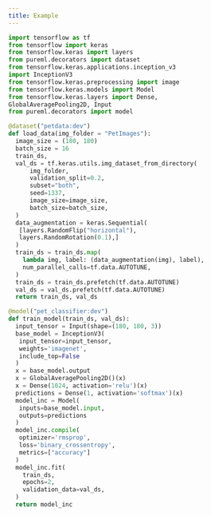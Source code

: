 ```yaml
---
title: Example
---
```


```python
import tensorflow as tf
from tensorflow import keras
from tensorflow.keras import layers
from pureml.decorators import dataset
from tensorflow.keras.applications.inception_v3
import InceptionV3
from tensorflow.keras.preprocessing import image
from tensorflow.keras.models import Model
from tensorflow.keras.layers import Dense,
GlobalAveragePooling2D, Input
from pureml.decorators import model

@dataset("petdata:dev")
def load_data(img_folder = "PetImages"):
  image_size = (180, 180)
  batch_size = 16
  train_ds,
  val_ds = tf.keras.utils.img_dataset_from_directory(
      img_folder,
      validation_split=0.2,
      subset="both",
      seed=1337,
      image_size=image_size,
      batch_size=batch_size,
  )
  data_augmentation = keras.Sequential(
   [layers.RandomFlip("horizontal"),
   layers.RandomRotation(0.1),]
  )
  train_ds = train_ds.map(
    lambda img, label: (data_augmentation(img), label),
    num_parallel_calls=tf.data.AUTOTUNE,
  )
  train_ds = train_ds.prefetch(tf.data.AUTOTUNE)
  val_ds = val_ds.prefetch(tf.data.AUTOTUNE)
  return train_ds, val_ds

@model("pet_classifier:dev")
def train_model(train_ds, val_ds):
  input_tensor = Input(shape=(180, 180, 3))
  base_model = InceptionV3(
   input_tensor=input_tensor,
   weights='imagenet',
   include_top=False
  )
  x = base_model.output
  x = GlobalAveragePooling2D()(x)
  x = Dense(1024, activation='relu')(x)
  predictions = Dense(1, activation='softmax')(x)
  model_inc = Model(
   inputs=base_model.input,
   outputs=predictions
  )
  model_inc.compile(
   optimizer='rmsprop',
   loss='binary_crossentropy',
   metrics=["accuracy"]
  )
  model_inc.fit(
    train_ds,
    epochs=2,
    validation_data=val_ds,
  )
  return model_inc
```
